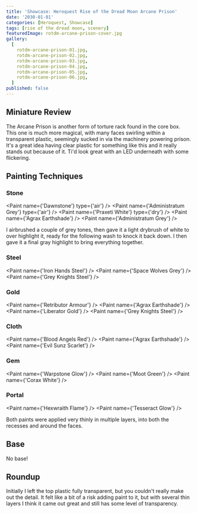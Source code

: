 ```yaml
---
title: 'Showcase: Heroquest Rise of the Dread Moon Arcane Prison'
date: '2030-01-01'
categories: [Heroquest, Showcase]
tags: [rise of the dread moon, scenery]
featuredImage: rotdm-arcane-prison-cover.jpg
gallery:
  [
    rotdm-arcane-prison-01.jpg,
    rotdm-arcane-prison-02.jpg,
    rotdm-arcane-prison-03.jpg,
    rotdm-arcane-prison-04.jpg,
    rotdm-arcane-prison-05.jpg,
    rotdm-arcane-prison-06.jpg,
  ]
published: false
---
```



## Miniature Review

The Arcane Prison is another form of torture rack found in the core box. This one is much more magical, with many
faces swirling within a transparent plastic, seemingly sucked in via the machinery powering prison. It's a great idea
having clear plastic for something like this and it really stands out because of it. Ti'd look great with an LED
underneath with some flickering.

## Painting Techniques

### Stone

<Paint name={'Dawnstone'} type={'air'} />
<Paint name={'Administratum Grey'} type={'air'} />
<Paint name={'Praxeti White'} type={'dry'} />
<Paint name={'Agrax Earthshade'} />
<Paint name={'Administratum Grey'} />

I airbrushed a couple of grey tones, then gave it a light drybrush of white to over highlight it, ready for the
following wash to knock it back down. I then gave it a final gray highlight to bring everything together.

### Steel

<Paint name={'Iron Hands Steel'} />
<Paint name={'Space Wolves Grey'} />
<Paint name={'Grey Knights Steel'} />

### Gold

<Paint name={'Retributor Armour'} />
<Paint name={'Agrax Earthshade'} />
<Paint name={'Liberator Gold'} />
<Paint name={'Grey Knights Steel'} />

### Cloth

<Paint name={'Blood Angels Red'} />
<Paint name={'Agrax Earthshade'} />
<Paint name={'Evil Sunz Scarlet'} />

### Gem

<Paint name={'Warpstone Glow'} />
<Paint name={'Moot Green'} />
<Paint name={'Corax White'} />

### Portal

<Paint name={'Hexwraith Flame'} />
<Paint name={'Tesseract Glow'} />

Both paints were applied very thinly in multiple layers, into both the recesses and around the faces.

## Base

No base!

## Roundup

Initially I left the top plastic fully transparent, but you couldn't really make out the detail. It felt like a bit
of a risk adding paint to it, but with several thin layers I think it came out great and still has some level of
transparency.
